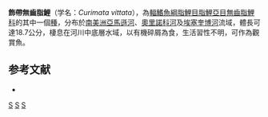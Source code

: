 {{Speciesbox 
| taxon = Curimata vittata 
| status = LC
| status_system = IUCN3.1
| authority = [[Kner|Kner]], 1858
| synonyms = *''Curimatus vittatus''<br /><small>Kner, 1858</small>
*''Salmo roncador''<br /><small>Natterer, 1859</small>
*''Curimata murieli''<br /><small>Allen, 1942</small>
}}
'''飾帶無齒脂鯉'''（学名：''Curimata vittata''），為[[輻鰭魚綱|輻鰭魚綱]][[脂鯉目|脂鯉目]][[脂鯉亞目|脂鯉亞目]][[無齒脂鯉科|無齒脂鯉科]]的其中一個[[種|種]]，分布於[[南美洲|南美洲]][[亞馬遜河|亞馬遜河]]、[[奧里諾科河|奧里諾科河]]及[[埃塞奎博河|埃塞奎博河]]流域，體長可達18.7公分，棲息在河川中底層水域，以有機碎屑為食，生活習性不明，可作為觀賞魚。

==参考文献==
{{refbegin}}
*{{FishBase_species|genus=Curimata|species=vittata|year=2013|month=8}}
{{refend}}
{{Taxonbar|from=Q4745730}}

[[Category:觀賞魚|S]]
[[Category:無齒脂鯉屬|S]]
[[Category:1858年描述的鱼类|S]]


{{魚類小作品}}
